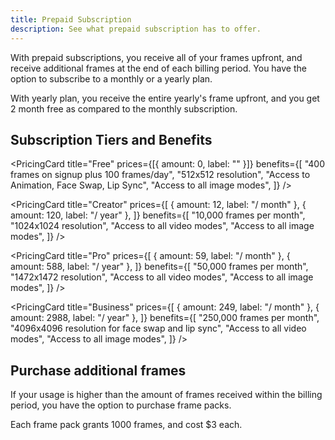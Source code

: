 ```yaml
---
title: Prepaid Subscription
description: See what prepaid subscription has to offer.
---
```


With prepaid subscriptions, you receive all of your frames upfront, and receive additional frames at the end of each billing period. You have the option to subscribe to a monthly or a yearly plan.

With yearly plan, you receive the entire yearly's frame upfront, and you get 2 month free as compared to the monthly subscription.

## Subscription Tiers and Benefits


<CardGroup cols={2}>

<PricingCard
  title="Free"
  prices={[{ amount: 0, label: "" }]}
  benefits={[
    "400 frames on signup plus 100 frames/day",
    "512x512 resolution",
    "Access to Animation, Face Swap, Lip Sync",
    "Access to all image modes",
  ]}
/>

<PricingCard
  title="Creator"
  prices={[
    { amount: 12, label: "/ month" },
    { amount: 120, label: "/ year" },
  ]}
  benefits={[
    "10,000 frames per month",
    "1024x1024 resolution",
    "Access to all video modes",
    "Access to all image modes",
  ]}
/>

<PricingCard
  title="Pro"
  prices={[
    { amount: 59, label: "/ month" },
    { amount: 588, label: "/ year" },
  ]}
  benefits={[
    "50,000 frames per month",
    "1472x1472 resolution",
    "Access to all video modes",
    "Access to all image modes",
  ]}
/>

<PricingCard
  title="Business"
  prices={[
    { amount: 249, label: "/ month" },
    { amount: 2988, label: "/ year" },
  ]}
  benefits={[
    "250,000 frames per month",
    "4096x4096 resolution for face swap and lip sync",
    "Access to all video modes",
    "Access to all image modes",
  ]}
/>
</CardGroup>

## Purchase additional frames

If your usage is higher than the amount of frames received within the billing period, you have the option to purchase frame packs.

Each frame pack grants 1000 frames, and cost $3 each.
